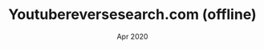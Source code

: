 ---
company: Commercial App
title: Youtubereversesearch.com (offline)
date: Apr 2020
order: Apr 2020
description: [Enabled users to do a reverse web search directly from a YouTube video via Google’s Image recognition API, Used Infrastructure-as-Code by utilizing yaml file to configure and deploy NodeJS backend on Google Cloud App Engine]
journey: true
skills: [gcp, javascript, html, css]
new: [gcp]
company_short: n/a
type: Project – Youtubereversesearch.com
learned: CORS, Using Infrastrcuture-as-Code to deploy on the cloud, Debugging cloud deployments
repo: https://github.com/razamu15/yt_frame_search
---
